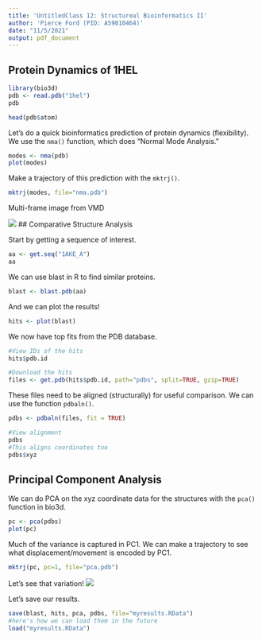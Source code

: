 ```yaml
---
title: 'UntitledClass 12: Structureal Bioinformatics II'
author: 'Pierce Ford (PID: A59010464)'
date: "11/5/2021"
output: pdf_document
---
```


## Protein Dynamics of 1HEL
```r
library(bio3d)
pdb <- read.pdb("1hel")
pdb
```

```r
head(pdb$atom)
```

Let's do a quick bioinformatics prediction of protein dynamics (flexibility). 
We use the `nma()` function, which does "Normal Mode Analysis."

```r
modes <- nma(pdb)
plot(modes)
```

Make a trajectory of this prediction with the `mktrj()`.

```r
mktrj(modes, file="nma.pdb")
```

Multi-frame image from VMD

![](nma_waver.png)
## Comparative Structure Analysis

Start by getting a sequence of interest.

```r
aa <- get.seq("1AKE_A")
aa
```

We can use blast in R to find similar proteins.

```r
blast <- blast.pdb(aa)
```

And we can plot the results!

```r
hits <- plot(blast)
```

We now have top fits from the PDB database.

```r
#View IDs of the hits
hits$pdb.id

#Download the hits
files <- get.pdb(hits$pdb.id, path="pdbs", split=TRUE, gzip=TRUE)
```

These files need to be aligned (structurally) for useful comparison. 
We can use the function `pdbaln()`.

```r
pdbs <- pdbaln(files, fit = TRUE)
```

```r
#View alignment
pdbs
#This aligns coordinates too
pdbs$xyz
```

## Principal Component Analysis

We can do PCA on the xyz coordinate data for the structures with the `pca()` 
function in bio3d.
```r
pc <- pca(pdbs)
plot(pc)
```

Much of the variance is captured in PC1. We can make a trajectory to see what 
displacement/movement is encoded by PC1.

```r
mktrj(pc, pc=1, file="pca.pdb")
```

Let's see that variation!
![](pca.png)

Let's save our results.
```r
save(blast, hits, pca, pdbs, file="myresults.RData")
#here's how we can load them in the future
load("myresults.RData")
```

